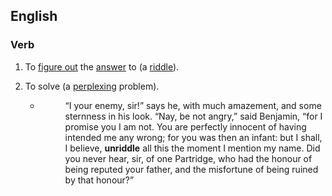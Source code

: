 ==English==

===Verb===
{{en-verb|unriddl}}

# {{lb|en|transitive}} To [[figure out]] the [[answer]] to (a [[riddle]]).
# {{lb|en|transitive|by extension}} To solve (a [[perplexing]] problem).
#* {{RQ:Fielding Tom Jones}}
#*: “I your enemy, sir!” says he, with much amazement, and some sternness in his look. “Nay, be not angry,” said Benjamin, “for I promise you I am not. You are perfectly innocent of having intended me any wrong; for you was then an infant: but I shall, I believe, '''unriddle''' all this the moment I mention my name. Did you never hear, sir, of one Partridge, who had the honour of being reputed your father, and the misfortune of being ruined by that honour?”